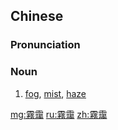 {{also|雾霭}}
==Chinese==
{{zh-forms|s=雾霭}}

===Pronunciation===
{{zh-pron
|m=wù'ǎi
|c=mou6 oi2
|cat=n
}}

===Noun===
{{zh-noun}}

# [[fog]], [[mist]], [[haze]]

{{zh-cat|Weather}}

[[mg:霧靄]]
[[ru:霧靄]]
[[zh:霧靄]]
